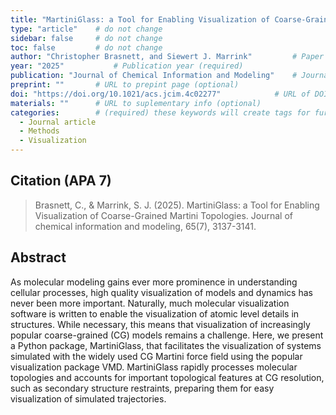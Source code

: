 ```yaml
---
title: "MartiniGlass: a Tool for Enabling Visualization of Coarse-Grained Martini Topologies"          # Paper title (required)
type: "article"    # do not change
sidebar: false     # do not change
toc: false         # do not change
author: "Christopher Brasnett, and Siewert J. Marrink"         # Paper authors (required)
year: "2025"           # Publication year (required)
publication: "Journal of Chemical Information and Modeling"    # Journal or similar (required)
preprint: ""       # URL to prepint page (optional)  
doi: "https://doi.org/10.1021/acs.jcim.4c02277"            # URL of DOI (required)  
materials: ""      # URL to suplementary info (optional)
categories:        # (required) these keywords will create tags for further filtering. 
  - Journal article
  - Methods
  - Visualization
---
```


<!-- 
The info below is just an example. 

Both fields are required and they have to be replaced with the respective info for each paper. 

Please notice the `> ` symbol before the citation, it gives it additional styling.  
-->

## Citation (APA 7)      

> Brasnett, C., & Marrink, S. J. (2025). MartiniGlass: a Tool for Enabling Visualization of Coarse-Grained Martini Topologies. Journal of chemical information and modeling, 65(7), 3137-3141.

## Abstract

As molecular modeling gains ever more prominence in understanding cellular processes, high quality visualization of models and dynamics has never been more important. Naturally, much molecular visualization software is written to enable the visualization of atomic level details in structures. While necessary, this means that visualization of increasingly popular coarse-grained (CG) models remains a challenge. Here, we present a Python package, MartiniGlass, that facilitates the visualization of systems simulated with the widely used CG Martini force field using the popular visualization package VMD. MartiniGlass rapidly processes molecular topologies and accounts for important topological features at CG resolution, such as secondary structure restraints, preparing them for easy visualization of simulated trajectories.